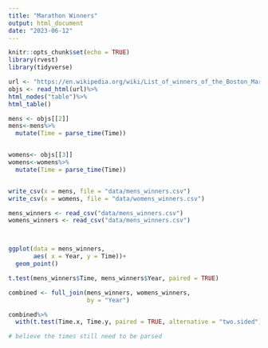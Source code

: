 ```yaml
---
title: "Marathon Winners"
output: html_document
date: "2023-06-12"
---
```


```r
knitr::opts_chunk$set(echo = TRUE)
library(rvest)
library(tidyverse)
```

```r
url <- "https://en.wikipedia.org/wiki/List_of_winners_of_the_Boston_Marathon"
objs <- read_html(url)%>%
html_nodes("table")%>%
html_table()

mens <- objs[[2]]
mens<-mens%>%
  mutate(Time = parse_time(Time))


womens<- objs[[3]]
womens<-womens%>%
  mutate(Time = parse_time(Time))


write_csv(x = mens, file = "data/mens_winners.csv")
write_csv(x = womens, file = "data/womens_winners.csv")
```

```r
mens_winners <- read_csv("data/mens_winners.csv")
womens_winners <- read_csv("data/mens_winners.csv")



ggplot(data = mens_winners,
       aes( x = Year, y = Time))+
  geom_point()

t.test(mens_winners$Time, mens_winners$Year, paired = TRUE)
```

```r
combined <- full_join(mens_winners, womens_winners,
                      by = "Year")

combined%>%
  with(t.test(Time.x, Time.y, paired = TRUE, alternative = "two.sided"))

# believe the times still need to be parsed
```

